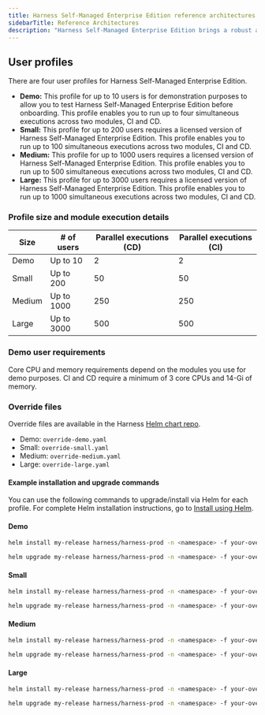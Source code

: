 ```yaml
---
title: Harness Self-Managed Enterprise Edition reference architectures
sidebarTitle: Reference Architectures
description: "Harness Self-Managed Enterprise Edition brings a robust and flexible software delivery platform to organizations seeking control over their deployment infrastructure. This topic describes user profiles and reference architectures, outlining the key components and best practices for implementing Harness Self-Managed Enterprise Edition. Organizations can optimize their software delivery platform with these architectures, ensuring reliability, scalability, and consistent software deployments."
---
```


## User profiles

There are four user profiles for Harness Self-Managed Enterprise Edition.

- **Demo:** This profile for up to 10 users is for demonstration purposes to allow you to test Harness Self-Managed Enterprise Edition before onboarding. This profile enables you to run up to four simultaneous executions across two modules, CI and CD.
- **Small:** This profile for up to 200 users requires a licensed version of Harness Self-Managed Enterprise Edition. This profile enables you to run up to 100 simultaneous executions across two modules, CI and CD.
- **Medium:** This profile for up to 1000 users requires a licensed version of Harness Self-Managed Enterprise Edition. This profile enables you to run up to 500 simultaneous executions across two modules, CI and CD.
- **Large:** This profile for up to 3000 users requires a licensed version of Harness Self-Managed Enterprise Edition. This profile enables you to run up to 1000 simultaneous executions across two modules, CI and CD.

### Profile size and module execution details

| **Size** | **\# of users** | **Parallel executions (CD)** | **Parallel executions (CI)** |
| --- | --- | --- | --- |
| Demo | Up to 10 | 2 | 2 |
| Small | Up to 200 | 50 | 50 |
| Medium | Up to 1000 | 250 | 250 |
| Large | Up to 3000 | 500 | 500 |

### Demo user requirements

Core CPU and memory requirements depend on the modules you use for demo purposes. CI and CD require a minimum of 3 core CPUs and 14-Gi of memory.

### Override files

Override files are available in the Harness [Helm chart repo](https://github.com/harness/helm-charts/blob/main/src/harness/).

- Demo: `override-demo.yaml`
- Small: `override-small.yaml`
- Medium: `override-medium.yaml`
- Large: `override-large.yaml`

#### Example installation and upgrade commands

You can use the following commands to upgrade/install via Helm for each profile. For complete Helm installation instructions, go to [Install using Helm](https://developer.harness.io/docs/self-managed-enterprise-edition/install/install-using-helm).

#### Demo

```bash
helm install my-release harness/harness-prod -n <namespace> -f your-override.yaml -f override-demo.yaml
```

```bash
helm upgrade my-release harness/harness-prod -n <namespace> -f your-override -f override-demo.yaml
```

#### Small

```bash
helm install my-release harness/harness-prod -n <namespace> -f your-override -f override-small.yaml
```

```bash
helm upgrade my-release harness/harness-prod -n <namespace> -f your-override -f override-small.yaml
```

#### Medium

```bash
helm install my-release harness/harness-prod -n <namespace> -f your-override -f override-medium.yaml
```

```bash
helm upgrade my-release harness/harness-prod -n <namespace> -f your-override -f override-medium.yaml
```

#### Large

```bash
helm install my-release harness/harness-prod -n <namespace> -f your-override -f override-large.yaml
```

```bash
helm upgrade my-release harness/harness-prod -n <namespace> -f your-override -f override-large.yaml
```
